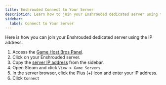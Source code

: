 ```yaml
---
title: Enshrouded Connect to Your Server
description: Learn how to join your Enshrouded dedicated server using the IP address.
sidebar:
  label: Connect to Your Server
---
```


Here is how you can join your Enshrouded dedicated server using the IP address.

1. Access the [Game Host Bros Panel](https://panel.gamehostbros.com/).
2. Click on your Enshrouded server.
3. Copy the [server IP address](https://www.youtube.com/watch?v=Ap7DtDF-wYg) from the sidebar.
4. Open Steam and click `View > Game Servers`.
5. In the server browser, click the Plus (+) icon and enter your IP address.
6. Click `Connect`